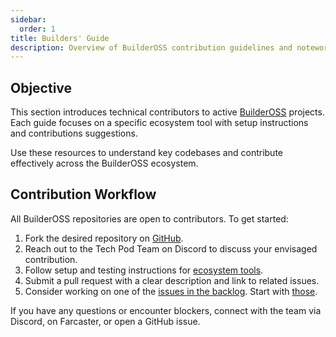 ```yaml
---
sidebar:
  order: 1
title: Builders' Guide
description: Overview of BuilderOSS contribution guidelines and noteworthy ecosystem projects with reference implementations.
---
```



## Objective

This section introduces technical contributors to active [BuilderOSS](https://github.com/BuilderOSS) projects. Each guide focuses on a specific ecosystem tool with setup instructions and contributions suggestions.

Use these resources to understand key codebases and contribute effectively across the BuilderOSS ecosystem.



<CardGrid>
  <LinkCard
    title="Farcaster Notification Bot"
    href="/contributors/farcaster"
    description="A real-time notification bot for Farcaster channels."
  />
  <LinkCard
    title="Propdate EAS Schema"
    href="/contributors/attestations"
    description="Explore the EAS schema used for Propdates."
  />
</CardGrid>

## Contribution Workflow

All BuilderOSS repositories are open to contributors. To get started:

1. Fork the desired repository on [GitHub](https://github.com/BuilderOSS).
2. Reach out to the Tech Pod Team on Discord to discuss your envisaged contribution.
3. Follow setup and testing instructions for [ecosystem tools](src/content/docs/onboarding/ecosystem-tooling).
4. Submit a pull request with a clear description and link to related issues.
5. Consider working on one of the [issues in the backlog](https://github.com/BuilderOSS/nouns-builder/issues). Start with [those](https://github.com/BuilderOSS/nouns-builder/issues?q=is%3Aissue%20state%3Aopen%20label%3A%22good%20first%20issue%22). 

If you have any questions or encounter blockers, connect with the team via Discord, on Farcaster, or open a GitHub issue.
